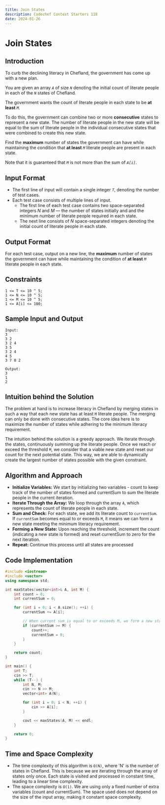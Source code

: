 ```yaml
---
title: Join States
description: Codechef Contest Starters 118
date: 2024-01-26
---
```


# Join States

## Introduction

To curb the declining literacy in Chefland, the government has come up with a new plan.

You are given an array *`A`* of size *`N`* denoting the initial count of literate people in each of the *`N`* states of Chefland.

The government wants the count of literate people in each state to be **at least** *`M`*.

To do this, the government can combine two or more **consecutive** states to represent a new state. The number of literate people in the new state will be equal to the sum of literate people in the individual consecutive states that were combined to create this new state.

Find the **maximum** number of states the government can have while maintaining the condition that **at least** *`M`* literate people are present in each state.

Note that it is guaranteed that *`M`* is not more than the sum of _`A[i]`_.

## Input Format

- The first line of input will contain a single integer *`T`*, denoting the number of test cases.
- Each test case consists of multiple lines of input.
  - The first line of each test case contains two space-separated integers *N* and *M* — the number of states initially and and the minimum number of literate people required in each state.
  - The next line consists of *N* space-separated integers denoting the initial count of literate people in each state.

## Output Format

For each test case, output on a new line, the **maximum** number of states the government can have while maintaining the condition of **at least** _`M`_ literate people in each state.

## Constraints

```text
1 <= T <= 10 ^ 5;
1 <= N <= 10 ^ 5;
1 <= M <= 10 ^ 5;
1 <= A[i] <= 100;
```

## Sample Input and Output

```text
Input:
3
3 2
3 2 4
3 5
3 2 4
4 5
3 7 8 2

Output:
3
1
2
```

## Intuition behind the Solution

The problem at hand is to increase literacy in Chefland by merging states in such a way that each new state has at least `M` literate people. The merging can only be done with consecutive states. The core idea here is to maximize the number of states while adhering to the minimum literacy requirement.

The intuition behind the solution is a greedy approach. We iterate through the states, continuously summing up the literate people. Once we reach or exceed the threshold `M`, we consider that a viable new state and reset our count for the next potential state. This way, we are able to dynamically create the largest number of states possible with the given constraint.

## Algorithm and Approach

- **Initialize Variables:** We start by initializing two variables - count to keep track of the number of states formed and currentSum to sum the literate people in the current iteration.
- **Iterate Through the Array:** We loop through the array `A`, which represents the count of literate people in each state.
- **Sum and Check:** For each state, we add its literate count to `currentSum`. If `currentSum` becomes equal to or exceeds `M`, it means we can form a new state meeting the minimum literacy requirement.
- **Forming a New State:** Upon reaching the threshold, increment the count (indicating a new state is formed) and reset currentSum to zero for the next iteration.
- **Repeat:** Continue this process until all states are processed

## Code Implementation

```c++
#include <iostream>
#include <vector>
using namespace std;

int maxStates(vector<int>& A, int M) {
    int count = 0;
    int currentSum = 0;

    for (int i = 0; i < A.size(); ++i) {
        currentSum += A[i];

        // When current sum is equal to or exceeds M, we form a new state
        if (currentSum >= M) {
            count++;
            currentSum = 0;
        }
    }

    return count;
}

int main() {
    int T;
    cin >> T;
    while (T--) {
        int N, M;
        cin >> N >> M;
        vector<int> A(N);

        for (int i = 0; i < N; ++i) {
            cin >> A[i];
        }

        cout << maxStates(A, M) << endl;
    }

    return 0;
}
```

## Time and Space Complexity

- The time complexity of this algorithm is `O(N)`, where 'N' is the number of states in Chefland. This is because we are iterating through the array of states only once. Each state is visited and processed in constant time, leading to a linear time complexity.
- The space complexity is `O(1)`. We are using only a fixed number of extra variables (count and currentSum). The space used does not depend on the size of the input array, making it constant space complexity.

